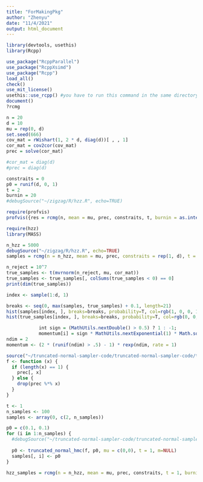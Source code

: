 ```yaml
---
title: "ForMakingPkg"
author: "Zhenyu"
date: "11/4/2021"
output: html_document
---
```


```r
library(devtools, usethis)
library(Rcpp)
```

```r
use_package("RcppParallel")
use_package("RcppXsimd")
use_package("Rcpp")
load_all()
check()
use_mit_license()
usethis::use_rcpp() #you have to run this command in the same directory where src/ is
document()
?rcmg
```

```r
n = 20
d = 10
mu = rep(0, d)
set.seed(666)
cov_mat = rWishart(1, 2 * d, diag(d))[ , , 1]
cor_mat = cov2cor(cov_mat)
prec = solve(cor_mat)

#cor_mat = diag(d)
#prec = diag(d)

constraits = 0
p0 = runif(d, 0, 1)
t = 2
burnin = 20
#debugSource("~/zigzag/R/hzz.R", echo=TRUE)
```

```r
require(profvis)
profvis({res = rcmg(n, mean = mu, prec, constraits, t, burnin = as.integer(0.1 * n), p0 = p0)})
```

```r
require(hzz)
library(MASS)

n_hzz = 5000
debugSource("~/zigzag/R/hzz.R", echo=TRUE)
samples = rcmg(n = n_hzz, mean = mu, prec, constraits = rep(1, d), t = 1, burnin = 0, p0 = rep(0.1, d))

n_reject = 10^7
true_samples <- t(mvrnorm(n_reject, mu, cor_mat))
true_samples <- true_samples[, colSums(true_samples < 0) == 0]
print(dim(true_samples))

index <- sample(1:d, 1)

breaks <- seq(0, max(samples, true_samples) + 0.1, length=21)
hist(samples[index, ], breaks=breaks, probability=T, col=rgb(1, 0, 0, 1/4), xlim=c(0, 5))
hist(true_samples[index, ], breaks=breaks, probability=T, col=rgb(0, 0, 1, 1/4), xlim=c(0, 5), add=T)
```

```r
            int sign = (MathUtils.nextDouble() > 0.5) ? 1 : -1;
            momentum[i] = sign * MathUtils.nextExponential(1) * Math.sqrt(mass.get(i));
ndim = 2
momentum <- (2 * (runif(ndim) > .5) - 1) * rexp(ndim, rate = 1)
```

```r
source("~/truncated-normal-sampler-code/truncated-normal-sampler-code/truncated_normal_hmc.R", echo=TRUE)
f <- function (x) {
  if (length(x) == 1) {
    prec[, x]
  } else {
    drop(prec %*% x)
  }
}

t <- 1
n_samples <- 100
samples <- array(0, c(2, n_samples))

p0 = c(0.1, 0.1)
for (i in 1:n_samples) {
  #debugSource("~/truncated-normal-sampler-code/truncated-normal-sampler-code/truncated_normal_hmc.R", echo=TRUE)
  
  p0 <- truncated_normal_hmc(f, p0, mu = c(0,0), t = 1, m=NULL)
  samples[, i] <- p0
}
```
```r
hzz_samples = rcmg(n = n_hzz, mean = mu, prec, constraits, t = 1, burnin = 0, p0)
```



